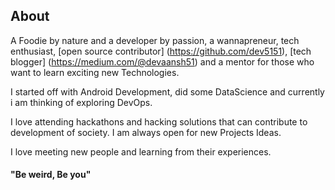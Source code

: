 ## About
 


A Foodie by nature and  a developer by passion, a wannapreneur, tech enthusiast, [open source contributor] (https://github.com/dev5151), [tech blogger] (https://medium.com/@devaansh51) and a mentor for those who want to learn exciting new Technologies.

I started off with Android Development, did some DataScience and currently i am thinking of exploring DevOps.

I love attending hackathons and hacking solutions that can contribute to development of society. I am always open for new Projects Ideas.

I love meeting new people and learning from their experiences.

#### "Be weird, Be you"  


 